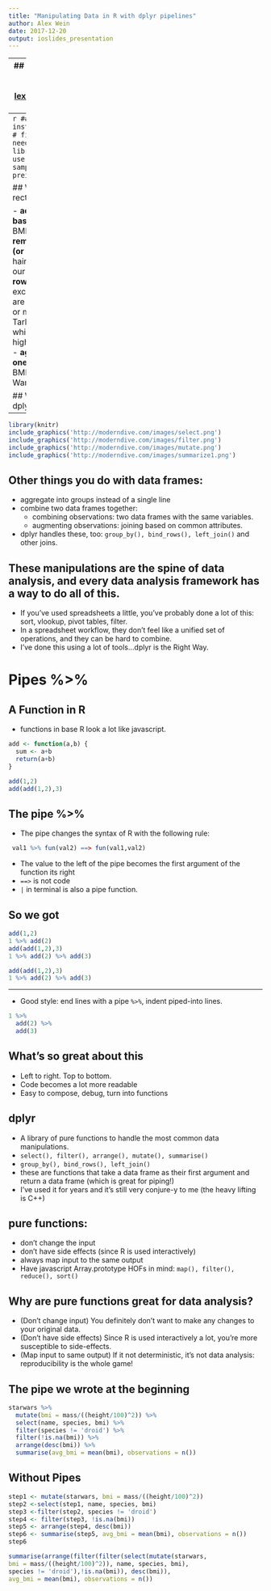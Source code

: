 ```yaml
---
title: "Manipulating Data in R with dplyr pipelines"
author: Alex Wein
date: 2017-12-20
output: ioslides_presentation
---
```


----
## Link:
- html slides and code available [github.com.a-lexwein/hr_dplyr_demo](http://github.com/a-lexwein/hr_dplyr_demo) 
- [link to slides](http://htmlpreview.github.io/?https://github.com/a-lexwein/hr_dplyr_demo/blob/master/dplyr_demo.html#1)

## What is R?
- __R__ is an open source programming language built initially for statistical analysis that has evolved into a full service-language for data science.
- Often run interactively.
- It's a programming language with all the programming language stuff: primitive types, functions, loops, functional and object-oriented.
- __Base R:__ functionality of R when you install it, before invoking any libraries.
- RStudio is an integrated development environment for using R.

## Should you, a javacsript web developer, care about R?
- No
- but...maybe?

## The tidyverse
- a set of libraries (packages) that handle the central aspects of data science.
- _dplyr_ is the main data manipulation package, which we'll peak at today.
- Sometimes called the Hadley-verse, at the lead developer on the packages is a guy named Hadley Wickham.
- The packages play really well together: manipulating data with _dplyr_ then charting it with _ggplot2_.
- Good documentation, really well designed software.
- Easy to learn (as far as coding goes), but deeply expressive.
- Best resource: R For Data Science (Wickham & Grolemund) (http://r4ds.had.co.nz/)
- RStudio cheat sheets are great, too.

## data frames
- It's a rectangle with numbers in it!
- rows represent observations
- columns represent properties (variables). Variables have names.
- all values in a column have the same type.


----
```r
## install.packages('dplyr') # first time you run, need to install
library(dplyr) # call to use dplyr
starwars # a sample dataset preinstalled with dplyr
```


## What do you do with a rectangle of data:

- **add new variables based on existing data: ** BMI = mass/(height^2)
- **remove existing variables (or rearrange columns)** hair color won't be used in our analysis.
- **remove rows:** exclude droids, exclude any character that are missing data for height or mass (like Grand Moff Tarkin)
- **sort the rows:** which character has the highest BMI? (It's Jabba!)
- **aggregate all rows into one:** what's the average BMI of non-droid Star Wars Characters?

## What that looks like in dplyr:
```r
starwars %>%
  mutate(bmi = mass/((height/100)^2)) %>%
  select(name, species, bmi) %>%
  filter(species != 'droid') %>%
  filter(!is.na(bmi)) %>%
  arrange(desc(bmi)) %>%
  summarise(avg_bmi = mean(bmi), observations = n())
```

----

```r
library(knitr)
include_graphics('http://moderndive.com/images/select.png') 
include_graphics('http://moderndive.com/images/filter.png') 
include_graphics('http://moderndive.com/images/mutate.png') 
include_graphics('http://moderndive.com/images/summarize1.png')
```



## Other things you do with data frames:
- aggregate into groups instead of a single line
- combine two data frames together:
    + combining observations: two data frames with the same variables.
    + augmenting observations: joining based on common attributes.
- dplyr handles these, too: `group_by(), bind_rows(), left_join()` and other joins.

## These manipulations are the spine of data analysis, and every data analysis framework has a way to do all of this.
- If you've used spreadsheets a little, you've probably done a lot of this: sort, vlookup, pivot tables, filter.
- In a spreadsheet workflow, they don't feel like a unified set of operations, and they can be hard to combine.
- I've done this using a lot of tools...dplyr is the Right Way.

# Pipes %>%

## A Function in R
- functions in base R look a lot like javascript.
```r
add <- function(a,b) {
  sum <- a+b
  return(a+b)
}

add(1,2)
add(add(1,2),3)
```

## The pipe %>%
- The pipe changes the syntax of R with the following rule:
```r
 val1 %>% fun(val2) ==> fun(val1,val2)
```
- The value to the left of the pipe becomes the first argument of the function its right
- `==>` is not code
- `|` in terminal is also a pipe function.

## So we got
```r
add(1,2)
1 %>% add(2)
add(add(1,2),3)
1 %>% add(2) %>% add(3)
```

```r
add(add(1,2),3)
1 %>% add(2) %>% add(3)
```

----

- Good style: end lines with a pipe `%>%`, indent piped-into lines.

```r
1 %>%
  add(2) %>%
  add(3)
```


## What's so great about this
- Left to right. Top to bottom.
- Code becomes a lot more readable
- Easy to compose, debug, turn into functions

## dplyr
- A library of pure functions to handle the most common data manipulations.
- `select(), filter(), arrange(), mutate(), summarise()`
- `group_by(), bind_rows(), left_join()`
- these are functions that take a data frame as their first argument and return a data frame (which is great for piping!)
- I've used it for years and it's still very conjure-y to me (the heavy lifting is C++)

## pure functions:
- don't change the input
- don't have side effects (since R is used interactively)
- always map input to the same output
- Have javascript Array.prototype HOFs in mind: `map(), filter(), reduce(), sort()`

## Why are pure functions great for data analysis?
- (Don't change input) You definitely don't want to make any changes to your original data.
- (Don't have side effects) Since R is used interactively a lot, you're more susceptible to side-effects.
- (Map input to same output) If it not deterministic, it's not data analysis: reproducibility is the whole game!

## The pipe we wrote at the beginning

```r
starwars %>%
  mutate(bmi = mass/((height/100)^2)) %>%
  select(name, species, bmi) %>%
  filter(species != 'droid') %>%
  filter(!is.na(bmi)) %>%
  arrange(desc(bmi)) %>%
  summarise(avg_bmi = mean(bmi), observations = n())
```

## Without Pipes
```r
step1 <- mutate(starwars, bmi = mass/((height/100)^2))
step2 <-select(step1, name, species, bmi)
step3 <-filter(step2, species != 'droid')
step4 <- filter(step3, !is.na(bmi))
step5 <- arrange(step4, desc(bmi))
step6 <- summarise(step5, avg_bmi = mean(bmi), observations = n())
step6
```

```r
summarise(arrange(filter(filter(select(mutate(starwars,
bmi = mass/((height/100)^2)), name, species, bmi),
species != 'droid'),!is.na(bmi)), desc(bmi)),
avg_bmi = mean(bmi), observations = n())
```


